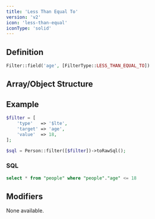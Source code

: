 ```yaml
---
title: 'Less Than Equal To'
version: 'v2'
icon: 'less-than-equal'
iconType: 'solid'
---
```


## Definition
```php
Filter::field('age', [FilterType::LESS_THAN_EQUAL_TO])
```

## Array/Object Structure


<TypeParameterField type="$lte" />


<TargetParameterField />

<ParamField body="value" type="string|int|float" required>
</ParamField>

## Example

```php
$filter = [
    'type'   => '$lte',
    'target' => 'age',
    'value'  => 18,
];
```

```php
$sql = Person::filter([$filter])->toRawSql();
```

### SQL

```sql
select * from "people" where "people"."age" <= 18
```

## Modifiers

None available.
